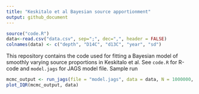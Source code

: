 ```yaml
---
title: "Keskitalo et al Bayesian source apportionment"
output: github_document
---
```

```r
source("code.R")
data<-read.csv("data.csv", sep=";", dec=",", header = FALSE)
colnames(data) <- c("depth", "D14C", "d13C", "year", "sd")
```


This repository contains the code used for fitting a Bayesian model of smoothly varying source proportions in Keskitalo et al. See `code.R` for R-code and `model.jags` for JAGS model file. Sample run

```r
mcmc_output <- run_jags(file = "model.jags", data = data, N = 1000000, thin = 1000)
plot_IQR(mcmc_output, data)
```

